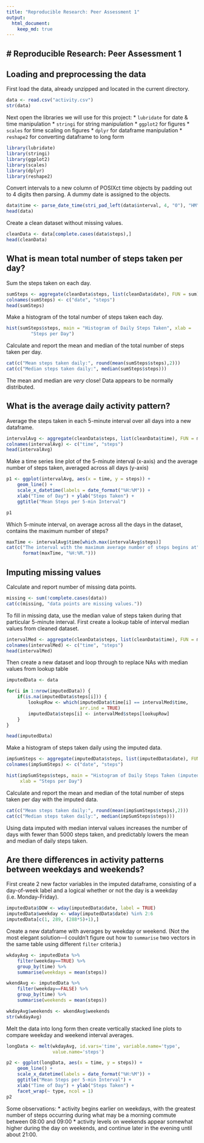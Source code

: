 ```yaml
---
title: "Reproducible Research: Peer Assessment 1"
output: 
  html_document:
    keep_md: true
---
```

# Reproducible Research: Peer Assessment 1
------------------------------------------

## Loading and preprocessing the data
First load the data, already unzipped and located in the current directory.
```r
data <- read.csv("activity.csv")
str(data)
```

Next open the libraries we will use for this project:
* `lubridate` for date & time manipulation
* `stringi` for string manipulation
* `ggplot2` for figures
* `scales` for time scaling on figures
* `dplyr` for dataframe manipulation
* `reshape2` for converting dataframe to long form

```r
library(lubridate)
library(stringi)
library(ggplot2)
library(scales)
library(dplyr)
library(reshape2)
```

Convert intervals to a new column of POSIXct time objects by padding out to 4 digits then parsing.  A dummy date is assigned to the objects.

```r
data$time <- parse_date_time(stri_pad_left(data$interval, 4, "0"), "HM")
head(data)
```

Create a clean dataset without missing values.

```r
cleanData <- data[complete.cases(data$steps),]
head(cleanData)
```

## What is mean total number of steps taken per day?
Sum the steps taken on each day. 

```r
sumSteps <- aggregate(cleanData$steps, list(cleanData$date), FUN = sum)
colnames(sumSteps) <- c("date", "steps")
head(sumSteps)
```

Make a histogram of the total number of steps taken each day.

```r
hist(sumSteps$steps, main = "Histogram of Daily Steps Taken", xlab = 
         "Steps per Day")
```

Calculate and report the mean and median of the total number of steps taken per day.

```r
cat(c("Mean steps taken daily:", round(mean(sumSteps$steps),2)))
cat(c("Median steps taken daily:", median(sumSteps$steps)))
```

The mean and median are *very* close!  Data appears to be normally distributed.

## What is the average daily activity pattern?
Average the steps taken in each 5-minute interval over all days into a new dataframe.

```r
intervalAvg <- aggregate(cleanData$steps, list(cleanData$time), FUN = mean)
colnames(intervalAvg) <- c("time", "steps")
head(intervalAvg)
```

Make a time series line plot of the 5-minute interval (x-axis) and the average number of steps taken, averaged across all days (y-axis)


```r
p1 <- ggplot(intervalAvg, aes(x = time, y = steps)) +
    geom_line() +
    scale_x_datetime(labels = date_format("%H:%M")) +
    xlab("Time of Day") + ylab("Steps Taken") +
    ggtitle("Mean Steps per 5-min Interval")

p1
```

Which 5-minute interval, on average across all the days in the dataset, contains the maximum number of steps?

```r
maxTime <- intervalAvg$time[which.max(intervalAvg$steps)]
cat(c("The interval with the maximum average number of steps begins at", 
      format(maxTime, "%H:%M.")))
```

## Imputing missing values

Calculate and report number of missing data points.

```r
missing <- sum(!complete.cases(data))
cat(c(missing, "data points are missing values."))
```

To fill in missing data, use the median value of steps taken during that particular 5-minute interval.  First create a lookup table of interval median values from cleaned dataset.

```r
intervalMed <- aggregate(cleanData$steps, list(cleanData$time), FUN = median)
colnames(intervalMed) <- c("time", "steps")
head(intervalMed)
```

Then create a new dataset and loop through to replace NAs with median values from lookup table


```r
imputedData <- data

for(i in 1:nrow(imputedData)) {
    if(is.na(imputedData$steps[i])) {
        lookupRow <- which(imputedData$time[i] == intervalMed$time, 
                           arr.ind = TRUE)
        imputedData$steps[i] <- intervalMed$steps[lookupRow]
    }
}

head(imputedData)
```

Make a histogram of steps taken daily using the imputed data.

```r
impSumSteps <- aggregate(imputedData$steps, list(imputedData$date), FUN = sum)
colnames(impSumSteps) <- c("date", "steps")

hist(impSumSteps$steps, main = "Histogram of Daily Steps Taken (imputed data)", 
     xlab = "Steps per Day")
```

Calculate and report the mean and median of the total number of steps taken per day with the imputed data.

```r
cat(c("Mean steps taken daily:", round(mean(impSumSteps$steps),2)))
cat(c("Median steps taken daily:", median(impSumSteps$steps)))
```

Using data imputed with median interval values increases the number of days with fewer than 5000 steps taken, and predictably lowers the mean and median of daily steps taken.

## Are there differences in activity patterns between weekdays and weekends?

First create 2 new factor variables in the imputed dataframe, consisting of a day-of-week label and a logical whether or not the day is a weekday (i.e. Monday-Friday). 

```r
imputedData$DOW <- wday(imputedData$date, label = TRUE)
imputedData$weekday <- wday(imputedData$date) %in% 2:6
imputedData[c(1, 289, (288*5)+1),]
```

Create a new dataframe with averages by weekday or weekend.  (Not the most elegant solution---I couldn't figure out how to `summarise` two vectors in the same table using different `filter` criteria.)

```r
wkdayAvg <- imputedData %>%
    filter(weekday==TRUE) %>%
    group_by(time) %>%
    summarise(weekdays = mean(steps))

wkendAvg <- imputedData %>%
    filter(weekday==FALSE) %>%
    group_by(time) %>%
    summarise(weekends = mean(steps))

wkdayAvg$weekends <- wkendAvg$weekends
str(wkdayAvg)
```

Melt the data into long form then create vertically stacked line plots to compare weekday and weekend interval averages. 

```r
longData <- melt(wkdayAvg, id.vars='time', variable.name='type', 
                 value.name='steps')

p2 <- ggplot(longData, aes(x = time, y = steps)) +
    geom_line() +
    scale_x_datetime(labels = date_format("%H:%M")) +
    ggtitle("Mean Steps per 5-min Interval") +
    xlab("Time of Day") + ylab("Steps Taken") +
    facet_wrap(~ type, ncol = 1)
p2
```

Some observations:
* activity begins earlier on weekdays, with the greatest number of steps occurring during what may be a morning commute between 08:00 and 09:00
* activity levels on weekends appear somewhat higher during the day on weekends, and continue later in the evening until about 21:00.